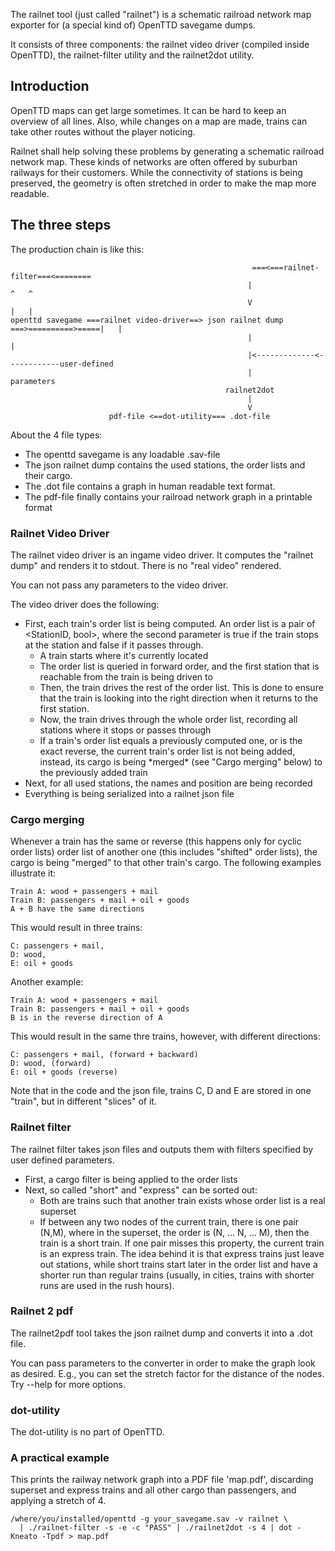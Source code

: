 The railnet tool (just called "railnet") is a schematic railroad network map exporter for (a special kind of) OpenTTD savegame dumps.

It consists of three components: the railnet video driver (compiled inside OpenTTD), the railnet-filter utility and the railnet2dot utility.

== Introduction ==

OpenTTD maps can get large sometimes. It can be hard to keep an overview of all lines. Also, while changes on a map are made, trains can take other routes without the player noticing.

Railnet shall help solving these problems by generating a schematic railroad network map. These kinds of networks are often offered by suburban railways for their customers. While the connectivity of stations is being preserved, the geometry is often stretched in order to make the map more readable.

== The three steps ==

The production chain is like this:

<pre>
                                                      ===<===railnet-filter===<========
                                                     |                            ^   ^
                                                     V                            |   |
openttd savegame ===railnet video-driver==> json railnet dump ===>==========>=====|   |
                                                     |                                |
                                                     |<-------------<------------user-defined
                                                     |                            parameters
                                                railnet2dot
                                                     |
                                                     V
                      pdf-file <==dot-utility=== .dot-file
</pre>

About the 4 file types:
* The openttd savegame is any loadable .sav-file
* The json railnet dump contains the used stations, the order lists and their cargo.
* The .dot file contains a graph in human readable text format.
* The pdf-file finally contains your railroad network graph in a printable format

=== Railnet Video Driver ===

The railnet video driver is an ingame video driver. It computes the "railnet dump" and renders it to stdout. There is no "real video" rendered.

You can not pass any parameters to the video driver.

The video driver does the following:
* First, each train's order list is being computed. An order list is a pair of <StationID, bool>, where the second parameter is true if the train stops at the station and false if it passes through.
** A train starts where it's currently located
** The order list is queried in forward order, and the first station that is reachable from the train is being driven to
** Then, the train drives the rest of the order list. This is done to ensure that the train is looking into the right direction when it returns to the first station.
** Now, the train drives through the whole order list, recording all stations where it stops or passes through
** If a train's order list equals a previously computed one, or is the exact reverse, the current train's order list is not being added, instead, its cargo is being *merged* (see "Cargo merging" below) to the previously added train
* Next, for all used stations, the names and position are being recorded
* Everything is being serialized into a railnet json file

=== Cargo merging ===

Whenever a train has the same or reverse (this happens only for cyclic order lists) order list of another one (this includes "shifted" order lists), the cargo is being "merged" to that other train's cargo. The following examples illustrate it:

<pre>
Train A: wood + passengers + mail
Train B: passengers + mail + oil + goods
A + B have the same directions
</pre>

This would result in three trains:
<pre>
C: passengers + mail,
D: wood,
E: oil + goods
</pre>

Another example:
<pre>
Train A: wood + passengers + mail
Train B: passengers + mail + oil + goods
B is in the reverse direction of A
</pre>

This would result in the same thre trains, however, with different directions:
<pre>
C: passengers + mail, (forward + backward)
D: wood, (forward)
E: oil + goods (reverse)
</pre>

Note that in the code and the json file, trains C, D and E are stored in one "train", but in different "slices" of it.

=== Railnet filter ===

The railnet filter takes json files and outputs them with filters specified by user defined parameters.

* First, a cargo filter is being applied to the order lists
* Next, so called "short" and "express" can be sorted out:
** Both are trains such that another train exists whose order list is a real superset
** If between any two nodes of the current train, there is one pair (N,M), where in the superset, the order is (N, ... N, ... M), then the train is a short train. If one pair misses this property, the current train is an express train. The idea behind it is that express trains just leave out stations, while short trains start later in the order list and have a shorter run than regular trains (usually, in cities, trains with shorter runs are used in the rush hours).

=== Railnet 2 pdf ===

The railnet2pdf tool takes the json railnet dump and converts it into a .dot file.

You can pass parameters to the converter in order to make the graph look as desired. E.g., you can set the stretch factor for the distance of the nodes. Try --help for more options.

=== dot-utility ===

The dot-utility is no part of OpenTTD.

=== A practical example ===

This prints the railway network graph into a PDF file 'map.pdf', discarding superset and express trains and all other cargo than passengers, and applying a stretch of 4.

<pre>
/where/you/installed/openttd -g your_savegame.sav -v railnet \
  | ./railnet-filter -s -e -c "PASS" | ./railnet2dot -s 4 | dot -Kneato -Tpdf > map.pdf
</pre>